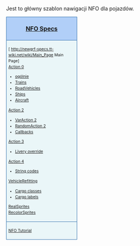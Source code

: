 <noinclude>{{pl/Development/NewGRF/inne strony|en=newgrf-specs.tt-wiki.net/wiki/Template:NFONavVehicles
|pl=Template:pl/Development/NewGRF/NFO Specs/Navigation
}}<!-- {{-}}--><!--<br>{{ambox | text = w trakcie edycji.}}--></noinclude>
<noinclude>Jest to główny szablon nawigacji NFO dla pojazdów.</noinclude>
<div style="width:180px; border:1px solid #2f6fab; background:#b1cff8; padding:5px; -moz-border-radius-topleft:5px; -moz-border-radius-topright:5px; font-size: 12pt;">
<center><strong><font size="3">[[pl/Development/NewGRF/NFO Specs/Main Page|NFO Specs]]</font></strong></center>
</div>
<div style="width:180px;  border:1px solid #2f6fab; border-top-width: 0px; background:#eaf6f8; padding:5px; font-size: 8pt; line-height: 12pt;">

;[<!--[-->http://newgrf-specs.tt-wiki.net/wiki/Main_Page<!--|--> Main Page]<!--]-->
;[[pl/Development/NewGRF/NFO Specs/Action0/Main Page|Action 0]]
*[[pl/Development/NewGRF/NFO Specs/Action0/Vehicles|<!--general-->ogólnie]]
*[[pl/Development/NewGRF/NFO Specs/Action0/Vehicles/Trains|Trains]]
*[[pl/Development/NewGRF/NFO Specs/Action0/Vehicles/RoadVehicles|RoadVehicles]]
*[[pl/Development/NewGRF/NFO Specs/Action0/Vehicles/Ships|Ships]]
*[[pl/Development/NewGRF/NFO Specs/Action0/Vehicles/Planes|Aircraft]]
;[[pl/Development/NewGRF/NFO Specs/Action2/Main Page|Action 2]]
*[[pl/Development/NewGRF/NFO Specs/VariationalAction2/Vehicles|VarAction 2]]
*[[pl/Development/NewGRF/NFO Specs/RandomAction2#vehicles|RandomAction 2]]
*[[pl/Development/NewGRF/NFO Specs/Callback/Main Page|Callbacks]]
;[[pl/Development/NewGRF/NFO Specs/Action3/Main Page|Action 3]]
*[[pl/Development/NewGRF/NFO Specs/Action3LiveryOverride|Livery override]]
;[[pl/Development/NewGRF/NFO Specs/Action4|Action 4]]
*[[pl/Development/NewGRF/NFO Specs/StringCodes|String codes]]

;[[pl/Development/NewGRF/NFO Specs/VehicleRefitting|VehicleRefitting]]
*[[pl/Development/NewGRF/NFO Specs/Action0/Cargos#cargoclasses-16|Cargo classes]]
*[[pl/Development/NewGRF/NFO Specs/CargoTypes|Cargo labels]]

;[[pl/Development/NewGRF/NFO Specs/RealSprites|RealSprites]]
;[[pl/Development/NewGRF/NFO Specs/RecolorSprites|RecolorSprites]]

</div>
<div style="width:180px;  border:1px solid #2f6fab; border-top-width: 0px; background:#eaf6f8; padding:5px; font-size: 8pt; line-height: 12pt;">

;[[pl/Development/NewGRF/NFO Tutorial/Main Page| NFO Tutorial]]

</div>
